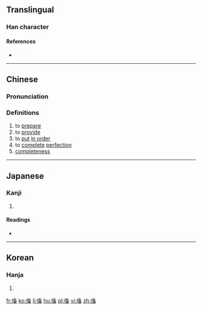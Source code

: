 {{also|備}}
==Translingual==

===Han character===
{{Han char|rn=9|rad=人|as=08|sn=10|four=|canj=OHEW|ids=⿰亻⿱夂田}}

====References====
* {{Han ref|kx=0106.220|dkj=00737|dj=0227.050|hdz=10182.040|uh=4FFB|ud=20475}}

----

==Chinese==
{{zh-forms}}

===Pronunciation===
{{zh-pron
|m=bèi
|c=bei6
|mc=y
|oc=y
|ma=
|cat=v,n
}}

===Definitions===
# to [[prepare]]
# to [[provide]]
# to [[put]] [[in order]]
# to [[complete]] [[perfection]]
# [[completeness]]

----

==Japanese==

===Kanji===
{{ja-kanji|grade=|rs=人08}}

# {{defn|lang=ja|sort=人08}}

====Readings====
* {{ja-readings|on=[[び]] (bi)|kun=}}

----

==Korean==

===Hanja===
{{ko-hanja|hangeul=기|rv=i|mr=i}}

# {{defn|lang=ko|sort=人08}}

[[fr:俻]]
[[ko:俻]]
[[li:俻]]
[[hu:俻]]
[[pl:俻]]
[[vi:俻]]
[[zh:俻]]